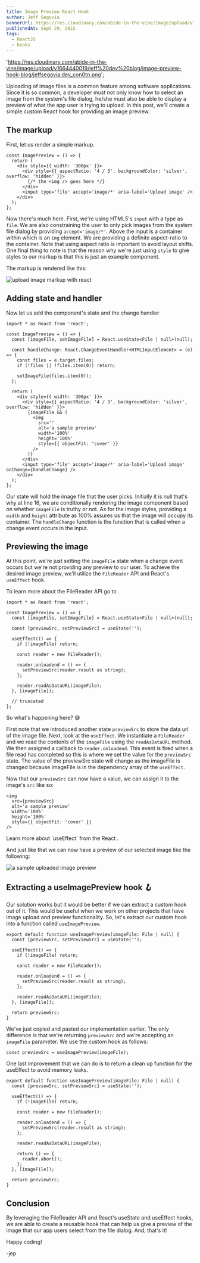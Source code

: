 ```yaml
---
title: Image Preview React Hook
author: Jeff Segovia
bannerUrl: https://res.cloudinary.com/abide-in-the-vine/image/upload/v1664440019/jeff%20dev%20blog/image-preview-hook-blog/jeffsegovia.dev_con0tn.png
publishedAt: Sept 29, 2022
tags:
  - ReactJS
  - hooks
---
```


  'https://res.cloudinary.com/abide-in-the-vine/image/upload/v1664440019/jeff%20dev%20blog/image-preview-hook-blog/jeffsegovia.dev_con0tn.png';

<BannerImage src={bannerUrl} alt='basic form handling with react js' />

Uploading of image files is a common feature among software applications. Since it is so common, a developer must not only know how to select an image from the system's file dialog, he/she must also be able to display a preview of what the app user is trying to upload. In this post, we'll create a simple custom React hook for providing an image preview.

## The markup

First, let us render a simple markup.

```tsx title="ImagePreview.tsx" showLineNumbers
const ImagePreview = () => {
  return (
    <div style={{ width: '300px' }}>
      <div style={{ aspectRatio: '4 / 3', backgroundColor: 'silver', overflow: 'hidden' }}>
        {/* the <img /> goes here */}
      </div>
      <input type='file' accept='image/*' aria-label='Upload image' />
    </div>
  );
};
```

Now there's much here. First, we're using HTML5's `input` with a type as `file`. We are also constraining the user to only pick images from the system file dialog by providing `accept='image/*'`. Above the input is a container within which is an `img` element. We are providing a definite aspect-ratio to the container. Note that using aspect ratio is important to avoid layout shifts. One final thing to note is that the reason why we're just using `style` to give styles to our markup is that this is just an example component.

The markup is rendered like this:

![upload image markup with react][pic1]

## Adding state and handler

Now let us add the component's state and the change handler

```tsx title="ImagePreview.tsx" showLineNumbers {4, 6-11, 16-24}
import * as React from 'react';

const ImagePreview = () => {
  const [imageFile, setImageFile] = React.useState<File | null>(null);

  const handleChange: React.ChangeEventHandler<HTMLInputElement> = (e) => {
    const files = e.target.files;
    if (!files || !files.item(0)) return;

    setImageFile(files.item(0));
  };

  return (
    <div style={{ width: '300px' }}>
      <div style={{ aspectRatio: '4 / 3', backgroundColor: 'silver', overflow: 'hidden' }}>
        {imageFile && (
          <img
            src=''
            alt='a sample preview'
            width='100%'
            height='100%'
            style={{ objectFit: 'cover' }}
          />
        )}
      </div>
      <input type='file' accept='image/*' aria-label='Upload image' onChange={handleChange} />
    </div>
  );
};
```

Our state will hold the image file that the user picks. Initially it is null that's why at line 16, we are conditionally rendering the image component based on whether `imageFile` is truthy or not. As for the image styles, providing a `width` and `height` attribute as 100% assures us that the image will occupy its container. The `handleChange` function is the function that is called when a change event occurs in the input.

## Previewing the image

At this point, we're just setting the `imageFile` state when a change event occurs but we're not providing any preview to our user. To achieve the desired image preview, we'll utilize the `FileReader` API and React's `useEffect` hook.

<Alert>
  To learn more about the FileReader API go to
  <LinkInPage
    href='https://developer.mozilla.org/en-US/docs/Web/API/FileReader'
    text='this link from MDN'
  />.
</Alert>

```tsx title="ImagePreview.tsx" showLineNumbers {6-18}
import * as React from 'react';

const ImagePreview = () => {
  const [imageFile, setImageFile] = React.useState<File | null>(null);

  const [previewSrc, setPreviewSrc] = useState('');

  useEffect(() => {
    if (!imageFile) return;

    const reader = new FileReader();

    reader.onloadend = () => {
      setPreviewSrc(reader.result as string);
    };

    reader.readAsDataURL(imageFile);
  }, [imageFile]);

  // truncated
};
```

So what's happening here? 😅

First note that we introduced another state `previewSrc` to store the data url of the image file. Next, look at the `useEffect`. We instantiate a `FileReader` and we read the contents of the `imageFile` using the `readAsDataURL` method. We then assigned a callback to `reader.onloadend`. This event is fired when a file read has completed so this is where we set the value for the `previewSrc` state. The value of the previewSrc state will change as the imageFile is changed because imageFile is in the dependency array of the `useEffect`.

Now that our `previewSrc` can now have a value, we can assign it to the image's `src` like so:

```tsx showLineNumbers {2}
<img
  src={previewSrc}
  alt='a sample preview'
  width='100%'
  height='100%'
  style={{ objectFit: 'cover' }}
/>
```

<Alert>
  Learn more about `useEffect` from the React
  <LinkInPage href='https://reactjs.org/docs/hooks-effect.html' text='docs' />.
</Alert>

And just like that we can now have a preview of our selected image like the following:

![a sample uploaded image preview][pic2]

## Extracting a useImagePreview hook 🪝

Our solution works but it would be better if we can extract a custom hook out of it. This would be useful when we work on other projects that have image upload and preview functionality. So, let's extract our custom hook into a function called `useImagePreview`.

```tsx title="useImagePreview.ts" showLineNumbers
export default function useImagePreview(imageFile: File | null) {
  const [previewSrc, setPreviewSrc] = useState('');

  useEffect(() => {
    if (!imageFile) return;

    const reader = new FileReader();

    reader.onloadend = () => {
      setPreviewSrc(reader.result as string);
    };

    reader.readAsDataURL(imageFile);
  }, [imageFile]);

  return previewSrc;
}
```

We've just copied and pasted our implementation earlier. The only difference is that we're returning `previewSrc` and we're accepting an `imageFile` parameter. We use the custom hook as follows:

```tsx title="ImagePreview.tsx" showLineNumbers
const previewSrc = useImagePreview(imageFile);
```

One last improvement that we can do is to return a clean up function for the useEffect to avoid memory leaks.

```tsx title="useImagePreview.ts" showLineNumbers {15-17}
export default function useImagePreview(imageFile: File | null) {
  const [previewSrc, setPreviewSrc] = useState('');

  useEffect(() => {
    if (!imageFile) return;

    const reader = new FileReader();

    reader.onloadend = () => {
      setPreviewSrc(reader.result as string);
    };

    reader.readAsDataURL(imageFile);

    return () => {
      reader.abort();
    };
  }, [imageFile]);

  return previewSrc;
}
```

## Conclusion

By leveraging the FileReader API and React's useState and useEffect hooks, we are able to create a reusable hook that can help us give a preview of the image that our app users select from the file dialog. And, that's it!

Happy coding!

-jep

[pic1]: https://res.cloudinary.com/abide-in-the-vine/image/upload/v1664431986/jeff%20dev%20blog/image-preview-hook-blog/Screen_Shot_2022-09-29_at_2.12.58_PM_rpzurm.png
[pic2]: https://res.cloudinary.com/abide-in-the-vine/image/upload/v1664439076/jeff%20dev%20blog/image-preview-hook-blog/Screen_Shot_2022-09-29_at_4.11.07_PM_tmsx4s.png
